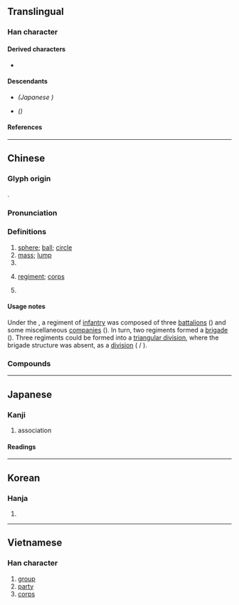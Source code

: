 {{also|团|団}}
{{character info/new}}
==Translingual==
{{Han simplified forms|團|団|团}}

===Han character===
{{Han char|rn=31|rad=囗|as=11|sn=14|four=60343|canj=WJII|ids=⿴囗專}}

====Derived characters====
* {{l|mul|[[𡁴]], [[㩛]], [[𣎫]], [[檲]]<!-- 𣑝 is not its simplified form -->, [[糰]], [[𧓘]], [[𬣍]]([[𬣫]]), [[𩼯]]}}

====Descendants====
* {{l|mul|[[団]]}} ''(Japanese {{w|shinjitai}})''
* {{l|mul|[[团]]}} ''({{w|Simplified Chinese}})''

====References====
{{Han ref|kx=0221.020|dkj=04834|dj=0452.130|hdz=10725.020|uh=5718}}

----

==Chinese==
{{zh-forms|s=团}}

===Glyph origin===
{{Han etym}}
{{Han compound|囗|專|c1=s|c2=p|ls=psc}}.

===Pronunciation===
{{zh-pron
|m=tuán,er=y
|m-s=
|c=tyun4
|c-t=
|g=
|h=pfs=thòn;gd=ton2
|j=
|mb=tǔing
|md=tuàng/diòng
|md_note=tuàng - literary; diòng - vernacular (“united; assembled; to form a circle”, e.g. {{zh-l|*團團}})
|mn=thoân/qz:tôaⁿ/tw,xm:thn̂g/zz:thûiⁿ/qz:thn̍gh
|mn_note=thoân - literary; tôaⁿ/thn̂g/thuîⁿ/thn̍gh - vernacular
|mn-t=tuang5/tuêng5
|mn-t_note=tuang5 - Shantou; tuêng5 - Chaozhou
|w=3doe
|x=
|mc=y
|oc=y
|ma=y
|cat=n,cls
}}

===Definitions===
{{zh-hanzi}}

# [[sphere]]; [[ball]]; [[circle]]
# [[mass]]; [[lump]]
# {{zh-classifier|[[round]] objects}}
# {{lb|zh|military}} [[regiment]]; [[corps]]
# {{lb|zh|Mainland}} {{zh-short|共青團|Communist Youth League}}

====Usage notes====
{{sense|military}} Under the {{w|National Revolutionary Army}}, a regiment of [[infantry]] was composed of three [[battalion]]s ({{zh-l|*營}}) and some miscellaneous [[company|companies]] ({{zh-l|*連}}). In turn, two regiments formed a [[brigade]] ({{zh-l|*旅}}). Three regiments could be formed into a [[triangular division]], where the brigade structure was absent, as a [[division]] ({{zh-l|*整編師}} / {{zh-l|*編制師}}).

===Compounds===
{{zh-der|團聚|樂團|商團|一團|一團和氣|一團漆黑|一團火|一團糟|中介社團|主席團|亂成一團|亂集團|交戰團體|交響樂團|人民團體|代表團|企業集團|伙食團|使節團|僑團|公使團|共產集團|共青團|兵團|冷氣團|刓團|初級團體|利益團體|剔團圓|剔團圞|劇團|功能團體|勞工團體|勞軍團|包髻團衫|原子團|合唱團|團丁|團主|團伙|團剝|團勇|團匪|團員|團圍|團圓|團圓節|團團|團團圍住|團團轉|團圞|團坐|團契|團康|團弄|團扇|團扇妾|團拜|團掿|團書|團案|團欒|團沙群島|團牌|團瓢|團礦|團社|團空|團管區|團粒|團結|團結一心|團練|團臉|團臍|團花|團茶|團荷|團著|團藻|團行|團長|團隊|團隊精神|團音|團頭|團頭團臉|團頭聚面|團香扇|團體|團體協約|團體意識|團體操|團體治療|團體行動|團體規範|團體輔導|團魚|團龍|團龍兒|報團|壓力團體|外交團|大兵團|大團圓|大團白臉|大團結|大陪審團|大陸氣團|婦女團體|尖團|尖團字|尖團音|工業團體|師團|年團子|忙作一團|慌成一團|成團打塊|打團|打成一團|指破迷團|採購團|搓粉團朱|擠成一團|救國團|教練團|教育團體|旅行劇團|旅行團|星團|智囊團|暖氣團|月團|東歐集團|柏林劇團|次級團體|歌舞團|正集團|毛團|毛團把戲|民團|民間團體|氣團|水團|溜冰團|漁民團體|漆黑一團|潑毛團|潑花團|球狀星團|畢宿星團|疑團|白團|白團扇|破產財團|社團|秋風團扇|笑成一團|管弦樂團|粉團兒|精誠團結|綜藝團|義和團|考察團|職業團體|膿團|舞團|花團|花團錦簇|草團瓢|蒲團|西歐集團|觀光團|訪問團|謎團|變性氣團|財團|財團法人|軍團|農技團|農民團體|巡迴劇團|鄉團|銀行團|防護團|陪審團|集團|集團結婚|面團團|風團|馬戲團|騎兵團|骨肉團圓|骨肉團圞|麵團|麻做一團|麻團|黃毛團兒|黑漆一團|黨團|龍團|團陂|團山寺|團身|團林鋪|團風}}

{{zh-cat|Elementary}}

----

==Japanese==
{{ja-kanji forms|団|團}}

===Kanji===
{{ja-kanji|grade=|rs=囗11|shin=団}}

# association

====Readings====
{{ja-readings
|on=だん, とん, どん
|kun=まる-い, かたまり-
}}

----

==Korean==

===Hanja===
{{ko-hanja|hangeul=단|rv=dan|mr=tan}}

# {{defn|lang=ko|sort=囗11}}

----

==Vietnamese==

===Han character===
{{vi-hantu|[[đoàn]]|rs=囗11}}

# [[group]]
# [[party]]
# [[corps]]